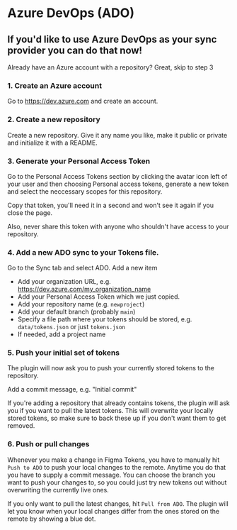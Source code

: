 # Azure DevOps (ADO)

If you'd like to use Azure DevOps as your sync provider you can do that now!
---


<Callout emoji="💡">
  Already have an Azure account with a repository? Great, skip to step 3
</Callout>

### 1. Create an Azure account

Go to https://dev.azure.com and create an account.

### 2. Create a new repository

Create a new repository. Give it any name you like, make it public or private and initialize it with a README.

### 3. Generate your Personal Access Token

Go to the Personal Access Tokens section by clicking the avatar icon left of your user and then choosing Personal access tokens, generate a new token and select the neccessary scopes for this repository.

Copy that token, you'll need it in a second and won't see it again if you close the page.

Also, never share this token with anyone who shouldn't have access to your repository.

### 4. Add a new ADO sync to your Tokens file.

Go to the Sync tab and select ADO. Add a new item

- Add your organization URL, e.g. https://dev.azure.com/my_organization_name
- Add your Personal Access Token which we just copied.
- Add your repository name (e.g. `newproject`)
- Add your default branch (probably `main`)
- Specify a file path where your tokens should be stored, e.g. `data/tokens.json` or just `tokens.json`
- If needed, add a project name

### 5. Push your initial set of tokens

The plugin will now ask you to push your currently stored tokens to the repository.

Add a commit message, e.g. "Initial commit"

If you're adding a repository that already contains tokens, the plugin will ask you if you want to pull the latest tokens. This will overwrite your locally stored tokens, so make sure to back these up if you don't want them to get removed.

### 6. Push or pull changes

Whenever you make a change in Figma Tokens, you have to manually hit `Push to ADO` to push your local changes to the remote. Anytime you do that you have to supply a commit message. You can choose the branch you want to push your changes to, so you could just try new tokens out without overwriting the currently live ones.

If you only want to pull the latest changes, hit `Pull from ADO`. The plugin will let you know when your local changes differ from the ones stored on the remote by showing a blue dot.
